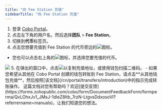 ```yaml
---
title: "向 Fee Station 充值"
sidebarTitle: "向 Fee Station 充值"
---
```


1. 登录 [Cobo Portal](https://portal.cobo.com/login)。
2. 点击左下角的用户名，然后选择**团队** > **Fee Station**。
3. 切换到**代币**标签页。
4. 点击您想要充值到 Fee Station 的代币旁边的<img src="/cn/images/fee-station/deposit.svg" className="icon"></img>图标。
- 您也可以点击右上角的<img src="/cn/images/fee-station/deposit.svg" className="icon"></img>图标，并选择您要充值的代币。
<img src="/cn/images/fee-station/2.png" className="screenshot_full_screen"/>
5. 在弹出的窗口中，点击<img src="/cn/images/fee-station/copy.svg" className="icon"></img>以复制充值地址，或使用钱包扫描二维码。
- 如果您希望从其他在 Cobo Portal 创建的钱包转账到 Fee Station，请点击**从其他钱包充值**，然后按照[该文档](/cn/portal/transfers/introduction)中的指示完成转账操作。
<Tip>这篇文档对您有帮助吗？欢迎[提交反馈](https://forms.zohopublic.com/cobo/form/DocumentFeedbackForm/formperma/QvLOhxJv1_JMsJ-1dleZ8Itb_7rzN-LtgvsDdxosoVI?referrername=manuals)，让我们知道您的想法。</Tip>